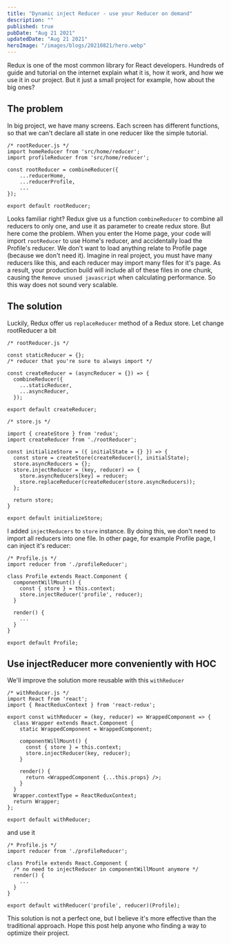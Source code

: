 ```yaml
---
title: "Dynamic inject Reducer - use your Reducer on demand"
description: ""
published: true
pubDate: "Aug 21 2021"
updatedDate: "Aug 21 2021"
heroImage: "/images/blogs/20210821/hero.webp"
---
```


Redux is one of the most common library for React developers. Hundreds of guide and tutorial on the internet explain what it is, how it work, and how we use it in our project. But it just a small project for example, how about the big ones?

## The problem

In big project, we have many screens. Each screen has different functions, so that we can't declare all state in one reducer like the simple tutorial.

```plaintext
/* rootReducer.js */
import homeReducer from 'src/home/reducer';
import profileReducer from 'src/home/reducer';

const rootReducer = combineReducer({
    ...reducerHome,
    ...reducerProfile,
    ...
});

export default rootReducer;
```

Looks familiar right? Redux give us a function `combineReducer` to combine all reducers to only one, and use it as parameter to create redux store. But here come the problem. When you enter the Home page, your code will import `rootReducer` to use Home's reducer, and accidentally load the Profile's reducer. We don't want to load anything relate to Profile page (because we don't need it). Imagine in real project, you must have many reducers like this, and each reducer may import many files for it's page. As a result, your production build will include all of these files in one chunk, causing the `Remove unused javascript` when calculating performance. So this way does not sound very scalable.

## The solution

Luckily, Redux offer us `replaceReducer` method of a Redux store. Let change rootReducer a bit

```plaintext
/* rootReducer.js */

const staticReducer = {};
/* reducer that you're sure to always import */

const createReducer = (asyncReducer = {}) => {
  combineReducer({
    ...staticReducer,
    ...asyncReducer,
  });

export default createReducer;
```

```plaintext
/* store.js */

import { createStore } from 'redux';
import createReducer from './rootReducer';

const initializeStore = ({ initialState = {} }) => {
  const store = createStore(createReducer(), initialState);
  store.asyncReducers = {};
  store.injectReducer = (key, reducer) => {
    store.asyncReducers[key] = reducer;
    store.replaceReducer(createReducer(store.asyncReducers));
  };

  return store;
}

export default initializeStore;
```

I added `injectReducers` to `store` instance. By doing this, we don't need to import all reducers into one file. In other page, for example Profile page, I can inject it's reducer:

```plaintext
/* Profile.js */
import reducer from './profileReducer';

class Profile extends React.Component {
  componentWillMount() {
    const { store } = this.context;
    store.injectReducer('profile', reducer);
  }

  render() {
    ...
  }
}

export default Profile;
```

## Use injectReducer more conveniently with HOC

We'll improve the solution more reusable with this `withReducer`

```plaintext
/* withReducer.js */
import React from 'react';
import { ReactReduxContext } from 'react-redux';

export const withReducer = (key, reducer) => WrappedComponent => {
  class Wrapper extends React.Component {
    static WrappedComponent = WrappedComponent;

    componentWillMount() {
      const { store } = this.context;
      store.injectReducer(key, reducer);
    }

    render() {
      return <WrappedComponent {...this.props} />;
    }
  }
  Wrapper.contextType = ReactReduxContext;
  return Wrapper;
};

export default withReducer;
```

and use it

```plaintext
/* Profile.js */
import reducer from './profileReducer';

class Profile extends React.Component {
  /* no need to injectReducer in componentWillMount anymore */
  render() {
    ...
  }
}

export default withReducer('profile', reducer)(Profile);
```

This solution is not a perfect one, but I believe it's more effective than the traditional approach. Hope this post help anyone who finding a way to optimize their project.
